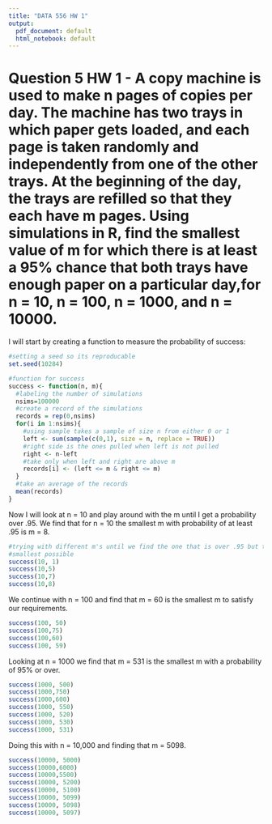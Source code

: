 ```yaml
---
title: "DATA 556 HW 1"
output:
  pdf_document: default
  html_notebook: default
---
```


# Question 5 HW 1 - A copy machine is used to make n pages of copies per day. The machine has two trays in which paper gets loaded, and each page is taken randomly and independently from one of the other trays. At the beginning of the day, the trays are refilled so that they each have m pages. Using simulations in R, find the smallest value of m for which there is at least a 95% chance that both trays have enough paper on a particular day,for n = 10, n = 100, n = 1000, and n = 10000.

I will start by creating a function to measure the probability of success:

```r
#setting a seed so its reproducable
set.seed(10284)

#function for success
success <- function(n, m){
  #labeling the number of simulations
  nsims=100000
  #create a record of the simulations
  records = rep(0,nsims)
  for(i in 1:nsims){
    #using sample takes a sample of size n from either 0 or 1 
    left <- sum(sample(c(0,1), size = n, replace = TRUE))
    #right side is the ones pulled when left is not pulled
    right <- n-left
    #take only when left and right are above m
    records[i] <- (left <= m & right <= m)
  }
  #take an average of the records
  mean(records)
}
```

Now I will look at n = 10 and play around with the m until I get a probability over .95. We find that for n = 10 the smallest m with probability of at least .95 is m = 8.

```r
#trying with different m's until we find the one that is over .95 but the 
#smallest possible
success(10, 1)
success(10,5)
success(10,7)
success(10,8)
```

We continue with n = 100 and find that m = 60 is the smallest m to satisfy our requirements.

```r
success(100, 50)
success(100,75)
success(100,60)
success(100, 59)
```

Looking at n = 1000 we find that m = 531 is the smallest m with a probability of 95% or over.

```r
success(1000, 500)
success(1000,750)
success(1000,600)
success(1000, 550)
success(1000, 520)
success(1000, 530)
success(1000, 531)
```

Doing this with n = 10,000 and finding that m = 5098.

```r
success(10000, 5000)
success(10000,6000)
success(10000,5500)
success(10000, 5200)
success(10000, 5100)
success(10000, 5099)
success(10000, 5098)
success(10000, 5097)
```
